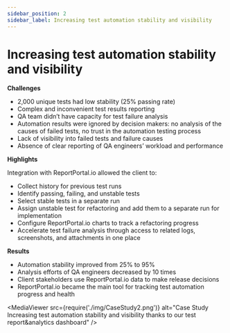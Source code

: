 ```yaml
---
sidebar_position: 2
sidebar_label: Increasing test automation stability and visibility
---
```


# Increasing test automation stability and visibility

**Challenges**

- 2,000 unique tests had low stability (25% passing rate)
- Complex and inconvenient test results reporting
- QA team didn’t have capacity for test failure analysis
- Automation results were ignored by decision makers: no analysis of the causes of failed tests, no trust in the automation testing process
- Lack of visibility into failed tests and failure causes
- Absence of clear reporting of QA engineers’ workload and performance

**Highlights**

Integration with ReportPortal.io allowed the client to:

- Collect history for previous test runs
- Identify passing, failing, and unstable tests
- Select stable tests in a separate run
- Assign unstable test for refactoring and add them to a separate run for implementation
- Configure ReportPortal.io charts to track a refactoring progress
- Accelerate test failure analysis through access to related logs, screenshots, and attachments in one place

**Results**

- Automation stability improved from 25% to 95%
- Analysis efforts of QA engineers decreased by 10 times
- Client stakeholders use ReportPortal.io data to make release decisions
- ReportPortal.io became the main tool for tracking test automation progress and health

<MediaViewer src={require('./img/CaseStudy2.png')} alt="Case Study Increasing test automation stability and visibility thanks to our test report&analytics dashboard" />
